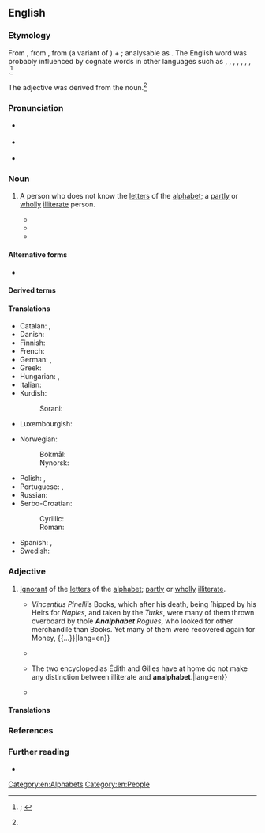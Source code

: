 {{also|Analphabet}}
==English==
{{was wotd|2019|February|21}}

===Etymology===
From {{der|en|LL.|analphabetus||unable to read and write; illiterate}}, from {{der|en|grc|αναλφάβητος||illiterate}}, from {{m|grc|ἀν-}} (a variant of {{m|grc|ᾰ̓-|pos=''the [[alpha privativum]], a prefix forming words having an opposite sense to the word or stem to which it is attached''}}) + {{m|grc|ἀλφάβητος||alphabet}}; analysable as {{prefix|en|an|alphabet}}. The English word was probably influenced by cognate words in other languages such as {{cog|fr|analphabète|pos=adjective}}, {{cog|de|Analphabetus}}, {{m|de|Analphabet|pos=nouns}}, {{m|de|analphabeten|pos=adjective}}, {{cog|it|analfabeta|pos=adjective, noun}}, {{m|it|analfabeto|pos=adjective, noun}}, {{cog|pt|analfabeto|pos=adjective}}, {{cog|es|analfabeto|pos=adjective, noun}}.<ref name="OED">{{R:OED Online|pos=adj.'' and ''n|id=7031|date=November 2010|nodot=yes}}; {{R:Oxford Dictionaries Online}}</ref>

The adjective was derived from the noun.<ref name="OED"/>

===Pronunciation===
* {{a|RP}} {{IPA|/ænˈælfəbɛt/|lang=en}}
* {{a|GA}} {{IPA|/ˌæˈnælfəbɛt/|lang=en}}
* {{hyphenation|an|al|pha|bet|lang=en}}

===Noun===
{{en-noun}}

# A person who does not know the [[letter#Noun|letters]] of the [[alphabet]]; a [[partly]] or [[wholly]] [[illiterate]] person. {{defdate|from mid 17th c.}}
#: {{synonyms|en|illiterate|q1=noun}}
#* {{quote-journal|magazine=[[w:Opera (magazine)|Opera]]|location=London|publisher=Rolls House Publishing Company|year=1960|volume=11|page=281|issn=0030-3526|oclc=1057919255|passage=The governor of a distant province receives a telegram from the Ministry asking how many '''analphabets''' (illiterates) there are in his area. Neither he nor his colleagues know what an '''analphabet''' is, but as anarchism also begins with 'an' they guess that an '''analphabet''' must be a dangerous enemy of the state, and report that they have only one—the schoolmaster.|lang=en}}
#* {{quote-book|author=Jacob L[ouis] Mey|authorlink=Jacob L. Mey|chapter=Language Manipulation|title=Whose Language?: A Study in Linguistic Pragmatics|location=Amsterdam; Philadelphia, Pa.|publisher={{w|John  Benjamins Publishing Company}}|year=1985|section=section 1.3 (Concluding Remarks), paragraph 66|page=84|pageurl=https://books.google.com/books?id=G67SYKPNCQUC&pg=PA84|isbn=978-90-272-5004-9|passage=As to [[w:Paulo Freire|[Paulo] Freire]]'s methods, we should keep in mind that they were primarily developed to teach adult '''analphabets''' their own language, as a part of a 'conscientization' process.|lang=en}}
#* {{quote-book|editors=David Yau-Fai Ho, John A. Spinks, Cecilia Siu-Hing Yeung|title=Chinese Patterns of Behavior: A Sourcebook of Psychological and Psychiatric Studies|location=New York, N.Y.; London|publisher=[[w:Greenwood Publishing Group|Praeger]]|year=1989|page=380|column=2|isbn=978-0-275-93270-1|passage=(1) What is the impact of not learning written language on the aphasic semeiology of an '''analphabet'''? (2) How do physiological mechanisms relate to the production of language in an '''analphabet'''? (3) What relationships, if any, can be discerned between an adult '''analphabet''' and the aphasia of a child before learning how to write.|lang=en}}

====Alternative forms====
* {{l|en|analphabete}}

====Derived terms====
{{der2|lang=en|analphabetic|analphabetical|analphabetically|analphabetism}}

====Translations====
{{trans-top-also|person who does not know the letters of the alphabet|illiterate}}
* Catalan: {{t+|ca|analfabet|m}}, {{t+|ca|analfabeta|f}}
* Danish: {{t+|da|analfabet|c}}
* Finnish: {{t+|fi|analfabeetti}}
* French: {{t+|fr|analphabète|m|f}}
* German: {{t+|de|Analphabet|m}}, {{t+|de|Analphabetin|f}}
* Greek: {{t+|el|αναλφάβητος}}
* Hungarian: {{t+|hu|analfabéta}}, {{t+|hu|írástudatlan}}
* Italian: {{t+|it|analfabeta|m|f}}
* Kurdish:
*: Sorani: {{t|ckb|نه‌خوێنده‌وار}}
* Luxembourgish: {{t+|lb|Analphabet|m}}
{{trans-mid}}
* Norwegian:
*: Bokmål: {{t+|nb|analfabet|m}}
*: Nynorsk: {{t|nn|analfabet|m}}
* Polish: {{t+|pl|analfabeta|m}}, {{t+|pl|analfabetka|f}}
* Portuguese: {{t+|pt|analfabeto|m}}, {{t+|pt|analfabeta|f}}
* Russian: {{t+|ru|негра́мотный|m}}
* Serbo-Croatian:
*: Cyrillic: {{t|sh|аналфа̀бе̄т|m}}
*: Roman: {{t+|sh|analfàbēt|m}}
* Spanish: {{t+|es|analfabeto|m}}, {{t+|es|analfabeta|f}}
* Swedish: {{t+|sv|analfabet|c}}
{{trans-bottom}}

===Adjective===
{{en-adj}}

# [[ignorant|Ignorant]] of the [[letter#Noun|letters]] of the [[alphabet]]; [[partly]] or [[wholly]] [[illiterate#Adjective|illiterate]]. {{defdate|from mid 17th c.}}
#: {{synonyms|en|illiterate|q1=adjective}}
#* {{quote-book|author=Richard Lassels|authorlink=Richard Lassels|chapter=The Description and Voyage of Italy|title=The Voyage of Italy: Or, A Compleat Journey through Italy. In Two Parts.{{nb...|With the Characters of the People, and the Description of the Chief Towns, Churches, Monasteries, Tombs, Libraries, Palaces, Villa’s, Gardens, Pictures, Statues, and Antiquities. As also, of the Interest, Government, Riches, Force, &c. of All the Princes. With Instructions Concerning Travel.}}|location=London|publisher=Printed for R. C. J. R. and A. C. and are to be sold by Charles Shortgrave{{nb...|at the Turks Head, in St. Pauls Church-yard.}}|year=1686|section=part I|page=81|pageurl=https://archive.org/details/voyageofitalyorc00lass/page/n126/mode/1up|oclc=801387674|passage={{...}} ''Vincentius Pinelli''’s Books, which after his death, being ſhipped by his Heirs for ''Naples'', and taken by the ''Turks'', were many of them thrown overboard by thoſe '''''Analphabet''' Rogues'', who looked for other merchandiſe than Books. Yet many of them were recovered again for Money, {{...}}|lang=en}}
#* {{quote-book|author=John P[rice] Jones|chapter=Islam in India|title=India: Its Life and Thought|location=|publisher=[[w:Macmillan Publishers|The Macmillan Company]]|year=1908|section=section III (What is the Character of the Mohammedan Population in India?)|page=329|pageurl=https://archive.org/details/indiaitslifeand00jonegoog/page/n346/mode/1up|oclc=457653889|passage=And of the Mohammedan population nearly all the women are '''analphabet'''.|lang=en}}
#* {{quote-book|author=Laurence Cossé|authorlink=Laurence Cossé|chapter=2|chapterurl=https://books.google.com/books?id=RYLOxWA7cnwC&pg=PT11|translator=Alison Anderson|title=Bitter Almonds|location=New York, N.Y.|publisher={{w|Europa Editions}}|year=2013|isbn=978-1-60945-089-2|passage=The illustrious bookstore has nothing for helping analphabets. The sales assistant looks like a pontificating doctor, and informs Édith that there is a difference between '''analphabet''' and illiterate: {{...}} The two encyclopedias Édith and Gilles have at home do not make any distinction between illiterate and '''analphabet'''.|lang=en}}
#* {{quote-book|author=Thami J. Khalil|title=Faith, Growth and Success|url=https://books.google.com/books?id=20_9CwAAQBAJ&pg=PT157|location=Bloomington, Ind.|publisher={{w|AuthorHouse}}|date=7 April 2016|isbn=978-1-5246-2855-0|passage=To present myself, I gave the contractor my business card. He gave it twenty seconds of concentrated attention and then passed it to his secretary. The contractor joked that his secretary would give it the high level of attention it deserved. He was '''analphabet'''. I could have confused the package with the product and rapidly concluded that I had nothing to expect for our business from an '''analphabet''' contractor and gently blow up the meeting. I didn't.|lang=en}}

====Translations====
{{trans-top-also|ignorant of the letters of the alphabet|illiterate}}
{{trans-mid}}
{{trans-bottom}}

===References===
<references />

===Further reading===
* {{pedia|literacy}}

[[Category:en:Alphabets]]
[[Category:en:People]]